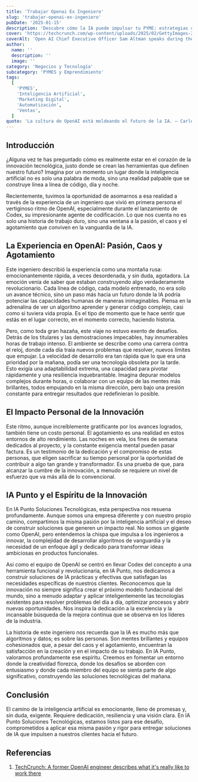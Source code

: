 ```yaml
---
title: 'Trabajar Openai Ex Ingeniero'
slug: 'trabajar-openai-ex-ingeniero'
pubDate: '2025-01-15'
description: 'Descubre cómo la IA puede impulsar tu PYME: estrategias concretas de marketing, automatización y datos para aumentar ventas.'
cover: 'https://techcrunch.com/wp-content/uploads/2025/02/GettyImages-2197181367.jpg?w=1024'
coverAlt: 'Open AI Chief Executive Officer Sam Altman speaks during the Kakao media day in Seoul.'
author:
  name: ''
  description: ''
  image: ''
category: 'Negocios y Tecnología'
subcategory: 'PYMES y Emprendimiento'
tags:
  [
    'PYMES',
    'Inteligencia Artificial',
    'Marketing Digital',
    'Automatización',
    'Ventas',
  ]
quote: 'La cultura de OpenAI está moldeando el futuro de la IA. — Carlos Monnery'
---
```

<h2 id="introduccion">Introducción</h2>

¿Alguna vez te has preguntado cómo es realmente estar en el corazón de la innovación tecnológica, justo donde se crean las herramientas que definen nuestro futuro? Imagina por un momento un lugar donde la inteligencia artificial no es solo una palabra de moda, sino una realidad palpable que se construye línea a línea de código, día y noche.

Recientemente, tuvimos la oportunidad de asomarnos a esa realidad a través de la experiencia de un ingeniero que vivió en primera persona el vertiginoso ritmo de OpenAI, especialmente durante el lanzamiento de Codex, su impresionante agente de codificación. Lo que nos cuenta no es solo una historia de trabajo duro, sino una ventana a la pasión, el caos y el agotamiento que conviven en la vanguardia de la IA.

<h2 id="la-experiencia-en-openai-pasion-caos-y-agotamiento">La Experiencia en OpenAI: Pasión, Caos y Agotamiento</h2>

Este ingeniero describió la experiencia como una montaña rusa: emocionantemente rápida, a veces desordenada, y sin duda, agotadora. La emoción venía de saber que estaban construyendo algo verdaderamente revolucionario. Cada línea de código, cada modelo entrenado, no era solo un avance técnico, sino un paso más hacia un futuro donde la IA podría potenciar las capacidades humanas de maneras inimaginables. Piensa en la adrenalina de ver un algoritmo aprender y generar código complejo, casi como si tuviera vida propia. Es el tipo de momento que te hace sentir que estás en el lugar correcto, en el momento correcto, haciendo historia.

Pero, como toda gran hazaña, este viaje no estuvo exento de desafíos. Detrás de los titulares y las demostraciones impecables, hay innumerables horas de trabajo intenso. El ambiente se describe como una carrera contra el reloj, donde cada día traía nuevos problemas que resolver, nuevos límites que empujar. La velocidad de desarrollo era tan rápida que lo que era una prioridad por la mañana, podía ser una tecnología obsoleta por la tarde. Esto exigía una adaptabilidad extrema, una capacidad para pivotar rápidamente y una resiliencia inquebrantable. Imagina depurar modelos complejos durante horas, o colaborar con un equipo de las mentes más brillantes, todos empujando en la misma dirección, pero bajo una presión constante para entregar resultados que redefinieran lo posible.

<h2 id="el-impacto-personal-de-la-innovacion">El Impacto Personal de la Innovación</h2>

Este ritmo, aunque increíblemente gratificante por los avances logrados, también tiene un costo personal. El agotamiento es una realidad en estos entornos de alto rendimiento. Las noches en vela, los fines de semana dedicados al proyecto, y la constante exigencia mental pueden pasar factura. Es un testimonio de la dedicación y el compromiso de estas personas, que eligen sacrificar su tiempo personal por la oportunidad de contribuir a algo tan grande y transformador. Es una prueba de que, para alcanzar la cumbre de la innovación, a menudo se requiere un nivel de esfuerzo que va más allá de lo convencional.

<h2 id="ia-punto-y-el-espiritu-de-la-innovacion">IA Punto y el Espíritu de la Innovación</h2>

En IA Punto Soluciones Tecnológicas, esta perspectiva nos resuena profundamente. Aunque somos una empresa diferente y con nuestro propio camino, compartimos la misma pasión por la inteligencia artificial y el deseo de construir soluciones que generen un impacto real. No somos un gigante como OpenAI, pero entendemos la chispa que impulsa a los ingenieros a innovar, la complejidad de desarrollar algoritmos de vanguardia y la necesidad de un enfoque ágil y dedicado para transformar ideas ambiciosas en productos funcionales.

Así como el equipo de OpenAI se centró en llevar Codex del concepto a una herramienta funcional y revolucionaria, en IA Punto, nos dedicamos a construir soluciones de IA prácticas y efectivas que satisfagan las necesidades específicas de nuestros clientes. Reconocemos que la innovación no siempre significa crear el próximo modelo fundacional del mundo, sino a menudo adaptar y aplicar inteligentemente las tecnologías existentes para resolver problemas del día a día, optimizar procesos y abrir nuevas oportunidades. Nos inspira la dedicación a la excelencia y la incansable búsqueda de la mejora continua que se observa en los líderes de la industria.

La historia de este ingeniero nos recuerda que la IA es mucho más que algoritmos y datos; es sobre las personas. Son mentes brillantes y equipos cohesionados que, a pesar del caos y el agotamiento, encuentran la satisfacción en la creación y en el impacto de su trabajo. En IA Punto, valoramos profundamente ese espíritu. Creemos en fomentar un entorno donde la creatividad florezca, donde los desafíos se aborden con entusiasmo y donde cada miembro del equipo se sienta parte de algo significativo, construyendo las soluciones tecnológicas del mañana.

<h2 id="conclusion">Conclusión</h2>

El camino de la inteligencia artificial es emocionante, lleno de promesas y, sin duda, exigente. Requiere dedicación, resiliencia y una visión clara. En IA Punto Soluciones Tecnológicas, estamos listos para ese desafío, comprometidos a aplicar esa misma pasión y rigor para entregar soluciones de IA que impulsen a nuestros clientes hacia el futuro.

<h2 id="referencias">Referencias</h2>

1. <a href="https://techcrunch.com/2025/07/15/a-former-openai-engineer-describes-what-its-really-like-to-work-there/" target="_blank" rel="noopener noreferrer">TechCrunch: A former OpenAI engineer describes what it's really like to work there</a>
